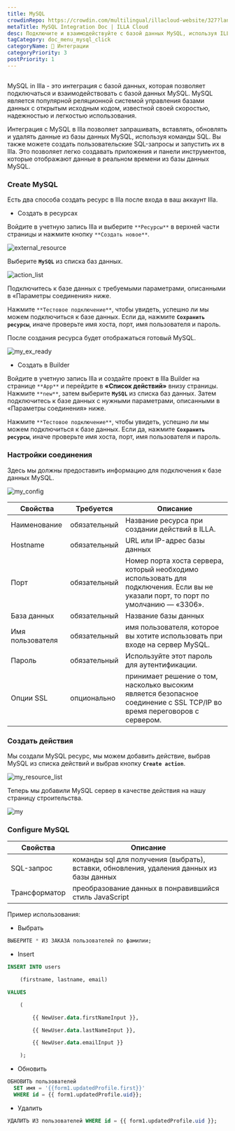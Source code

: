 ```yaml
---
title: MySQL
crowdinRepo: https://crowdin.com/multilingual/illacloud-website/327?languages=ru&filter=basic&value=0
metaTitle: MySQL Integration Doc | ILLA Cloud
desc: Подключите и взаимодействуйте с базой данных MySQL, используя ILLA Cloud. Создание приложений, которые могут запрашивать, обрабатывать и визуализировать данные. Автоматизация и оптимизация рабочих процессов данных.
tagCategory: doc_menu_mysql_click
categoryName: 🔨 Интеграции
categoryPriority: 3
postPriority: 1
---
```


## <h2 hidden>Что такое MySQL?</h2>

MySQL in Illa - это интеграция с базой данных, которая позволяет подключаться и взаимодействовать с базой данных MySQL. MySQL является популярной реляционной системой управления базами данных с открытым исходным кодом, известной своей скоростью, надежностью и легкостью использования.

Интеграция с MySQL в Illa позволяет запрашивать, вставлять, обновлять и удалять данные из базы данных MySQL, используя команды SQL. Вы также можете создать пользовательские SQL-запросы и запустить их в Illa. Это позволяет легко создавать приложения и панели инструментов, которые отображают данные в реальном времени из базы данных MySQL.

### Create MySQL

Есть два способа создать ресурс в Illa после входа в ваш аккаунт Illa.

-   Создать в ресурсах

Войдите в учетную запись Illa и выберите `**Ресурсы**` в верхней части страницы и нажмите кнопку `**Создать новое**`.

![external_resource](https://cdn.illacloud.com/official-website/img/docs/external_resource.png)

Выберите **`MySQL`** из списка баз данных.

![action_list](https://cdn.illacloud.com/official-website/img/docs/action_list.png)

Подключитесь к базе данных с требуемыми параметрами, описанными в «Параметры соединения» ниже.

Нажмите `**Тестовое подключение**`, чтобы увидеть, успешно ли мы можем подключиться к базе данных. Если да, нажмите **`Сохранить ресурсы`**, иначе проверьте имя хоста, порт, имя пользователя и пароль.

После создания ресурса будет отображаться готовый MySQL.

![my_ex_ready](https://cdn.illacloud.com/official-website/img/docs/my_ex_ready.png)

-   Создать в Builder

Войдите в учетную запись Illa и создайте проект в Illa Builder на странице `**App**` и перейдите в **«Список действий»** внизу страницы. Нажмите `**new**`, затем выберите **`MySQL`** из списка баз данных. Затем подключитесь к базе данных с нужными параметрами, описанными в «Параметры соединения» ниже.

Нажмите `**Тестовое подключение**`, чтобы увидеть, успешно ли мы можем подключиться к базе данных. Если да, нажмите **`Сохранить ресурсы`**, иначе проверьте имя хоста, порт, имя пользователя и пароль.

### Настройки соединения

Здесь мы должны предоставить информацию для подключения к базе данных MySQL.

![my_config](https://cdn.illacloud.com/official-website/img/docs/my_config.png)

| Свойства            | Требуется    | Описание                                                                                                                                 |
| ------------------- | ------------ | ---------------------------------------------------------------------------------------------------------------------------------------- |
| Наименование        | обязательный | Название ресурса при создании действий в ILLA.                                                                                           |
| Hostname            | обязательный | URL или IP-адрес базы данных                                                                                                             |
| Порт                | обязательный | Номер порта хоста сервера, который необходимо использовать для подключения. Если вы не указали порт, то порт по умолчанию — «3306».      |
| База данных         | обязательный | Название базы данных                                                                                                                     |
| Имя пользователя    | обязательный | имя пользователя, которое вы хотите использовать при входе на сервер MySQL.                                                              |
| Пароль              | обязательный | Используйте этот пароль для аутентификации.                                                                                              |
| Опции SSL           | опционально  | принимает решение о том, насколько высоким является безопасное соединение с SSL TCP/IP во время переговоров с сервером.                  |

### Создать действия

Мы создали MySQL ресурс, мы можем добавить действие, выбрав MySQL из списка действий и выбрав кнопку **`Create action`**.

![my_resource_list](https://cdn.illacloud.com/official-website/img/docs/my_resource_list.png)

Теперь мы добавили MySQL сервер в качестве действия на нашу страницу строительства.

![my](https://cdn.illacloud.com/official-website/img/docs/my.png)

### Configure MySQL

| Свойства      | Описание                                                                                 |
| ------------- | ---------------------------------------------------------------------------------------- |
| SQL-запрос    | команды sql для получения (выбрать), вставки, обновления, удаления данных из базы данных |
| Трансформатор | преобразование данных в понравившийся стиль JavaScript                                   |

Пример использования:

-   Выбрать

```sql
ВЫБЕРИТЕ * ИЗ ЗАКАЗА пользователей по фамилии;
```

-   Insert

```sql
INSERT INTO users

	(firstname, lastname, email)

VALUES

	(

		{{ NewUser.data.firstNameInput }},

		{{ NewUser.data.lastNameInput }},

		{{ NewUser.data.emailInput }}

	);
```

-   Обновить

```sql
ОБНОВИТЬ пользователей
  SET имя = '{{form1.updatedProfile.first}}'
  WHERE id = {{ form1.updatedProfile.uid}};
```

-   Удалить

```sql
УДАЛИТЬ ИЗ пользователей WHERE id = {{ form1.updatedProfile.uid }};
```
